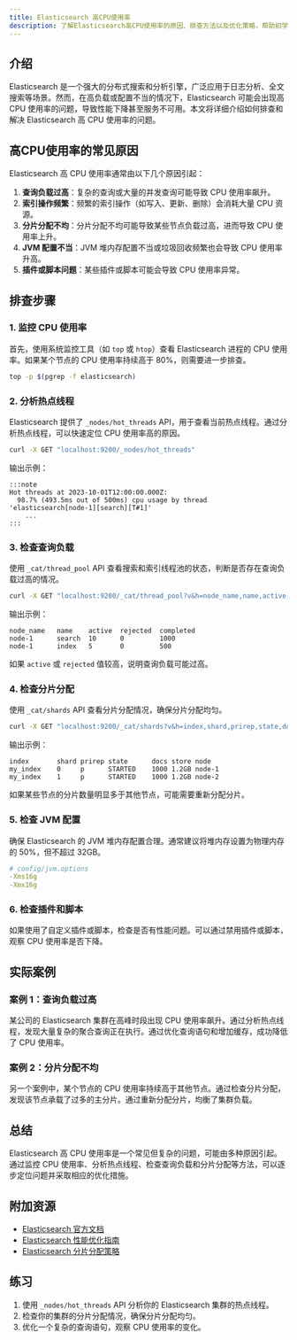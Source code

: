 ```yaml
---
title: Elasticsearch 高CPU使用率
description: 了解Elasticsearch高CPU使用率的原因、排查方法以及优化策略，帮助初学者快速定位和解决问题。
---
```


## 介绍

Elasticsearch 是一个强大的分布式搜索和分析引擎，广泛应用于日志分析、全文搜索等场景。然而，在高负载或配置不当的情况下，Elasticsearch 可能会出现高 CPU 使用率的问题，导致性能下降甚至服务不可用。本文将详细介绍如何排查和解决 Elasticsearch 高 CPU 使用率的问题。

## 高CPU使用率的常见原因

Elasticsearch 高 CPU 使用率通常由以下几个原因引起：

1. **查询负载过高**：复杂的查询或大量的并发查询可能导致 CPU 使用率飙升。
2. **索引操作频繁**：频繁的索引操作（如写入、更新、删除）会消耗大量 CPU 资源。
3. **分片分配不均**：分片分配不均可能导致某些节点负载过高，进而导致 CPU 使用率上升。
4. **JVM 配置不当**：JVM 堆内存配置不当或垃圾回收频繁也会导致 CPU 使用率升高。
5. **插件或脚本问题**：某些插件或脚本可能会导致 CPU 使用率异常。

## 排查步骤

### 1. 监控 CPU 使用率

首先，使用系统监控工具（如 `top` 或 `htop`）查看 Elasticsearch 进程的 CPU 使用率。如果某个节点的 CPU 使用率持续高于 80%，则需要进一步排查。

```bash
top -p $(pgrep -f elasticsearch)
```

### 2. 分析热点线程

Elasticsearch 提供了 `_nodes/hot_threads` API，用于查看当前热点线程。通过分析热点线程，可以快速定位 CPU 使用率高的原因。

```bash
curl -X GET "localhost:9200/_nodes/hot_threads"
```

输出示例：

```
:::note
Hot threads at 2023-10-01T12:00:00.000Z:
  98.7% (493.5ms out of 500ms) cpu usage by thread 'elasticsearch[node-1][search][T#1]'
    ...
:::
```

### 3. 检查查询负载

使用 `_cat/thread_pool` API 查看搜索和索引线程池的状态，判断是否存在查询负载过高的情况。

```bash
curl -X GET "localhost:9200/_cat/thread_pool?v&h=node_name,name,active,rejected,completed"
```

输出示例：

```
node_name   name    active  rejected  completed
node-1      search  10      0         1000
node-1      index   5       0         500
```

如果 `active` 或 `rejected` 值较高，说明查询负载可能过高。

### 4. 检查分片分配

使用 `_cat/shards` API 查看分片分配情况，确保分片分配均匀。

```bash
curl -X GET "localhost:9200/_cat/shards?v&h=index,shard,prirep,state,docs,store,node"
```

输出示例：

```
index       shard prirep state      docs store node
my_index    0     p      STARTED    1000 1.2GB node-1
my_index    1     p      STARTED    1000 1.2GB node-2
```

如果某些节点的分片数量明显多于其他节点，可能需要重新分配分片。

### 5. 检查 JVM 配置

确保 Elasticsearch 的 JVM 堆内存配置合理。通常建议将堆内存设置为物理内存的 50%，但不超过 32GB。

```yaml
# config/jvm.options
-Xms16g
-Xmx16g
```

### 6. 检查插件和脚本

如果使用了自定义插件或脚本，检查是否有性能问题。可以通过禁用插件或脚本，观察 CPU 使用率是否下降。

## 实际案例

### 案例 1：查询负载过高

某公司的 Elasticsearch 集群在高峰时段出现 CPU 使用率飙升。通过分析热点线程，发现大量复杂的聚合查询正在执行。通过优化查询语句和增加缓存，成功降低了 CPU 使用率。

### 案例 2：分片分配不均

另一个案例中，某个节点的 CPU 使用率持续高于其他节点。通过检查分片分配，发现该节点承载了过多的主分片。通过重新分配分片，均衡了集群负载。

## 总结

Elasticsearch 高 CPU 使用率是一个常见但复杂的问题，可能由多种原因引起。通过监控 CPU 使用率、分析热点线程、检查查询负载和分片分配等方法，可以逐步定位问题并采取相应的优化措施。

## 附加资源

- [Elasticsearch 官方文档](https://www.elastic.co/guide/en/elasticsearch/reference/current/index.html)
- [Elasticsearch 性能优化指南](https://www.elastic.co/guide/en/elasticsearch/performance.html)
- [Elasticsearch 分片分配策略](https://www.elastic.co/guide/en/elasticsearch/reference/current/shards-allocation.html)

## 练习

1. 使用 `_nodes/hot_threads` API 分析你的 Elasticsearch 集群的热点线程。
2. 检查你的集群的分片分配情况，确保分片分配均匀。
3. 优化一个复杂的查询语句，观察 CPU 使用率的变化。